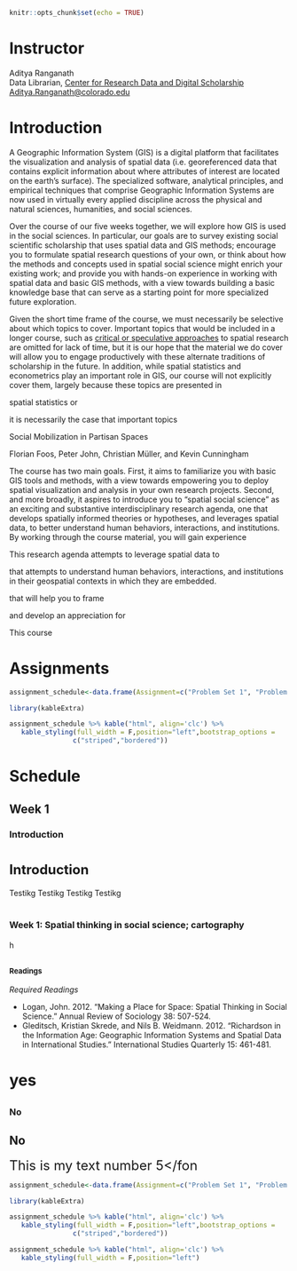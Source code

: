 ```r
knitr::opts_chunk$set(echo = TRUE)
```

# Instructor

Aditya Ranganath\
Data Librarian, [Center for Research Data and Digital Scholarship](https://www.colorado.edu/crdds/)\
[Aditya.Ranganath@colorado.edu](mailto:Aditya.Ranganath@colorado.edu)

# Introduction

A Geographic Information System (GIS) is a digital platform that facilitates the visualization and analysis of spatial data (i.e. georeferenced data that contains explicit information about where attributes of interest are located on the earth's surface). The specialized software, analytical principles, and empirical techniques that comprise Geographic Information Systems are now used in virtually every applied discipline across the physical and natural sciences, humanities, and social sciences. 

Over the course of our five weeks together, we will explore how GIS is used in the social sciences. In particular, our goals are to survey existing social scientific scholarship that uses spatial data and GIS methods; encourage you to formulate spatial research questions of your own, or think about how the methods and concepts used in spatial social science might enrich your existing work; and provide you with hands-on experience in working with spatial data and basic GIS methods, with a view towards building a basic knowledge base that can serve as a starting point for more specialized future exploration.  

Given the short time frame of the course, we must necessarily be selective about which topics to cover. Important topics that would be included in a longer course, such as [critical or speculative approaches](https://onlinelibrary.wiley.com/toc/15410064/2018/62/1) to spatial research are omitted for lack of time, but it is our hope that the material we do cover will allow you to engage productively with these alternate traditions of scholarship in the future. In addition, while spatial statistics and econometrics play an important role in GIS, our course will not explicitly cover them, largely because these topics are presented in 


spatial statistics or  


it is necessarily the case that important topics 

Social Mobilization in Partisan Spaces

Florian Foos, Peter John, Christian Müller, and Kevin Cunningham






The course has two main goals. First, it aims to familiarize you with basic GIS tools and methods, with a view towards empowering you to deploy spatial visualization and analysis in your own research projects. Second, and more broadly, it aspires to introduce you to "spatial social science" as an exciting and substantive interdisciplinary research agenda, one that develops spatially informed theories or hypotheses, and leverages spatial data, to better understand human behaviors, interactions, and institutions. By working through the course material, you will gain experience 



This research agenda attempts to leverage spatial data to  


that attempts to understand human behaviors, interactions, and institutions in their geospatial contexts in which they are embedded. 



that will help you to frame 


and develop an appreciation for 

This course 

# Assignments 

```r
assignment_schedule<-data.frame(Assignment=c("Problem Set 1", "Problem Set 2", "Problem Set 3", "Final Project"), Due=c("Class Two", "Class Three", "Class Four", "Class 5"))

library(kableExtra)
```

```r
assignment_schedule %>% kable("html", align='clc') %>% 
   kable_styling(full_width = F,position="left",bootstrap_options = 
                c("striped","bordered"))
```

# Schedule

## Week 1

### Introduction







# <font size="5"> Introduction</font> 

Testikg
Testikg
Testikg
Testikg

# <font size="3"> Week 1: Spatial thinking in social science; cartography</font> 
h

## <font size="2"> Readings</font> 


*Required Readings*

* Logan, John. 2012. “Making a Place for Space: Spatial Thinking in Social Science.” Annual Review of Sociology 38: 507-524. 
* Gleditsch, Kristian Skrede, and Nils B. Weidmann. 2012. “Richardson in the Information Age: Geographic Information Systems and Spatial Data in International Studies.” International Studies Quarterly 15: 461-481. 


# yes

## <font size="3"> No</font> 

## No 

 <font size="5"> This is my text number 5</fon</font> 

```r
assignment_schedule<-data.frame(Assignment=c("Problem Set 1", "Problem Set 2", "Problem Set 3", "Final Project"), Due=c("Class Two", "Class Three", "Class Four", "Class 5"))

library(kableExtra)
```

```r
assignment_schedule %>% kable("html", align='clc') %>% 
   kable_styling(full_width = F,position="left",bootstrap_options = 
                c("striped","bordered"))
```


```r
assignment_schedule %>% kable("html", align='clc') %>% 
   kable_styling(full_width = F,position="left")
```






